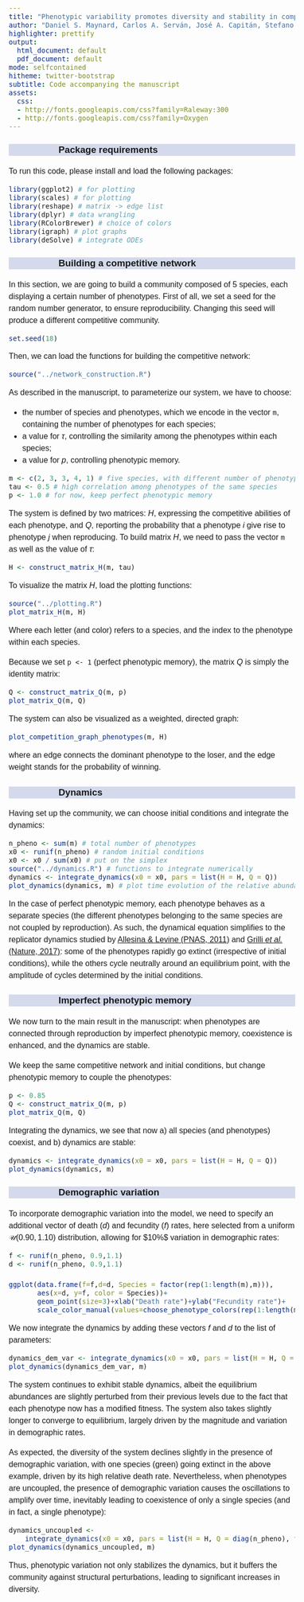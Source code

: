 ```yaml
---
title: "Phenotypic variability promotes diversity and stability in competitive communities"
author: "Daniel S. Maynard, Carlos A. Serván, José A. Capitán, Stefano Allesina"
highlighter: prettify
output:
  html_document: default
  pdf_document: default
mode: selfcontained
hitheme: twitter-bootstrap
subtitle: Code accompanying the manuscript
assets:
  css:
  - http://fonts.googleapis.com/css?family=Raleway:300
  - http://fonts.googleapis.com/css?family=Oxygen
---
```


<style>
body{
  font-family: 'Oxygen', sans-serif;
  font-size: 16px;
  line-height: 24px;
}

h1,h2,h3,h4 {
  font-family: 'Raleway', sans-serif;
}

.container { width: 1000px; }
h3 {
  background-color: #D4DAEC;
  text-indent: 100px; 
}
h4 {
  text-indent: 100px;
}

g-table-intro h4 {
  text-indent: 0px;
}
</style>

### Package requirements

To run this code, please install and load the following packages:
```r
library(ggplot2) # for plotting
library(scales) # for plotting
library(reshape) # matrix -> edge list
library(dplyr) # data wrangling
library(RColorBrewer) # choice of colors
library(igraph) # plot graphs
library(deSolve) # integrate ODEs
```

### Building a competitive network 

In this section, we are going to build a community composed of 5 species, each displaying a certain number of phenotypes. First of all, we set a seed for the random number generator, to ensure reproducibility. Changing this seed will produce a different competitive community.

```r
set.seed(18)
```

Then, we can load the functions for building the competitive network:
```r
source("../network_construction.R")
```

As described in the manuscript, to parameterize our system, we have to choose:

- the number of species and phenotypes, which we encode in the vector `m`, containing the number of phenotypes for each species;
- a value for $\tau$, controlling the similarity among the phenotypes within each species;
- a value for $p$, controlling phenotypic memory.

```r
m <- c(2, 3, 3, 4, 1) # five species, with different number of phenotypes
tau <- 0.5 # high correlation among phenotypes of the same species
p <- 1.0 # for now, keep perfect phenotypic memory
```

The system is defined by two matrices: $H$, expressing the competitive abilities of each phenotype, and $Q$, reporting the probability that a phenotype $i$ give rise to phenotype $j$ when reproducing. To build matrix $H$, we need to pass the vector `m` as well as the value of $\tau$:

```r
H <- construct_matrix_H(m, tau)
```

To visualize the matrix $H$, load the plotting functions:
```r
source("../plotting.R")
plot_matrix_H(m, H)
```

Where each letter (and color) refers to a species, and the index to the phenotype within each species. 

Because we set `p <- 1` (perfect phenotypic memory), the matrix $Q$ is simply the identity matrix:
```r
Q <- construct_matrix_Q(m, p)
plot_matrix_Q(m, Q)
```

The system can also be visualized as a weighted, directed graph:
```r
plot_competition_graph_phenotypes(m, H)
```

where an edge connects the dominant phenotype to the loser, and the edge weight stands for the probability of winning.

### Dynamics

Having set up the community, we can choose initial conditions and integrate the dynamics:
```r
n_pheno <- sum(m) # total number of phenotypes
x0 <- runif(n_pheno) # random initial conditions
x0 <- x0 / sum(x0) # put on the simplex
source("../dynamics.R") # functions to integrate numerically
dynamics <- integrate_dynamics(x0 = x0, pars = list(H = H, Q = Q))
plot_dynamics(dynamics, m) # plot time evolution of the relative abundance of each phenotype
```

In the case of perfect phenotypic memory, each phenotype behaves as a separate species (the different phenotypes belonging to the same species are not coupled by reproduction). As such, the dynamical equation simplifies to the replicator dynamics studied by [Allesina & Levine (PNAS, 2011)](http://www.pnas.org/content/108/14/5638) and [Grilli *et al.* (Nature, 2017)](https://www.nature.com/articles/nature23273): some of the phenotypes rapidly go extinct (irrespective of initial conditions), while the others cycle neutrally around an equilibrium point, with the amplitude of cycles determined by the initial conditions.

### Imperfect phenotypic memory

We now turn to the main result in the manuscript: when phenotypes are connected through reproduction by imperfect phenotypic memory, coexistence is enhanced, and the dynamics are stable.

We keep the same competitive network and initial conditions, but change phenotypic memory to couple the phenotypes:

```r
p <- 0.85
Q <- construct_matrix_Q(m, p)
plot_matrix_Q(m, Q)
```

Integrating the dynamics, we see that now a) all species (and phenotypes) coexist, and b) dynamics are stable:

```r
dynamics <- integrate_dynamics(x0 = x0, pars = list(H = H, Q = Q))
plot_dynamics(dynamics, m)
```

### Demographic variation

To incorporate demographic variation into the model, we need to specify an additional vector of death ($d$) and fecundity ($f$) rates, here selected from a uniform $\mathcal{U}(0.90,1.10)$ distribution, allowing for $\pm$10$\%$ variation in demographic rates:
```r
f <- runif(n_pheno, 0.9,1.1)
d <- runif(n_pheno, 0.9,1.1)

ggplot(data.frame(f=f,d=d, Species = factor(rep(1:length(m),m))),
	   aes(x=d, y=f, color = Species))+
	   geom_point(size=3)+xlab("Death rate")+ylab("Fecundity rate")+
	   scale_color_manual(values=choose_phenotype_colors(rep(1:length(m),m), length(m))$sppdarkcolors)
```

We now integrate the dynamics by adding these vectors $f$ and $d$ to the list of parameters:

```r
dynamics_dem_var <- integrate_dynamics(x0 = x0, pars = list(H = H, Q = Q, f=f, d=d))
plot_dynamics(dynamics_dem_var, m)
```

The system continues to exhibit stable dynamics, albeit the equilibrium abundances are slightly perturbed from their previous levels due to the fact that each phenotype now has a modified fitness. The system also takes slightly longer to converge to equilibrium, largely driven by the magnitude and variation in demographic rates. 

As expected, the diversity of the system declines slightly in the presence of demographic variation, with one species (green) going extinct in the above example, driven by its high relative death rate. Nevertheless, when phenotypes are uncoupled, the presence of demographic variation causes the oscillations to amplify over time, inevitably leading to coexistence of only a single species (and in fact, a single phenotype):

```r
dynamics_uncoupled <-
	integrate_dynamics(x0 = x0, pars = list(H = H, Q = diag(n_pheno), f=f, d=d), int_time=1e5, int_steps=1e3)
plot_dynamics(dynamics_uncoupled, m)
```

Thus, phenotypic variation not only stabilizes the dynamics, but it buffers the community against structural perturbations, leading to significant increases in diversity. 
